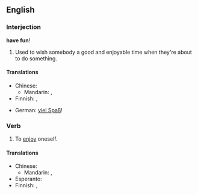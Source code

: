 ==English==

===Interjection===
'''have fun'''!

# Used to wish somebody a good and enjoyable time when they're about to do something.

====Translations====
{{trans-top|wish someone a good time}}
* Chinese:
** Mandarin: {{t|zh|祝你玩得開心|sc=Hani}}, {{t|zh|祝你玩得开心|tr=zhù nǐ wán de kāixīn|sc=Hani}}
* Finnish: {{t-|fi|pidä hauskaa|s}}, {{t-|fi|pitäkää hauskaa|p}}
{{trans-mid}}
* German: [[viel Spaß]]!
{{trans-bottom}}

===Verb===
{{en-verb|has fun|having fun|had fun|had fun}}

# To [[enjoy]] oneself.

====Translations====
{{trans-top|enjoy oneself}}
* Chinese:
** Mandarin: {{t|zh|玩得開心|sc=Hani}}, {{t|zh|玩得开心|tr=wán de kāixīn|sc=Hani}}
* Esperanto: {{t|eo|amuziĝi}}
* Finnish: {{t-|fi|pitää hauskaa}}, {{t+|fi|huvitella}}
{{trans-mid}}
{{trans-bottom}}